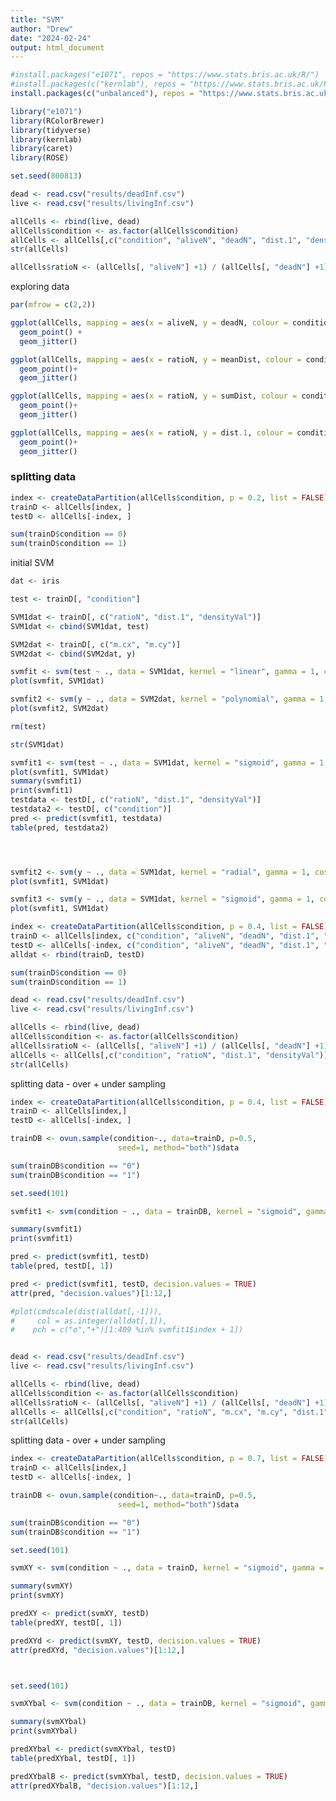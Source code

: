 ---
title: "SVM"
author: "Drew"
date: "2024-02-24"
output: html_document
---

```{r}
#install.packages("e1071", repos = "https://www.stats.bris.ac.uk/R/")
#install.packages(c("kernlab"), repos = "https://www.stats.bris.ac.uk/R/")
install.packages(c("unbalanced"), repos = "https://www.stats.bris.ac.uk/R/")
```

```{r}
library("e1071")
library(RColorBrewer) 
library(tidyverse)   
library(kernlab)     
library(caret)
library(ROSE)
```

```{r}
set.seed(800813)
```

```{r}

dead <- read.csv("results/deadInf.csv")
live <- read.csv("results/livingInf.csv")

allCells <- rbind(live, dead)
allCells$condition <- as.factor(allCells$condition)
allCells <- allCells[,c("condition", "aliveN", "deadN", "dist.1", "densityVal")]
str(allCells)

allCells$ratioN <- (allCells[, "aliveN"] +1) / (allCells[, "deadN"] +1)

```

exploring data 

```{r}

par(mfrow = c(2,2))

ggplot(allCells, mapping = aes(x = aliveN, y = deadN, colour = condition)) +
  geom_point() +
  geom_jitter()

ggplot(allCells, mapping = aes(x = ratioN, y = meanDist, colour = condition)) +
  geom_point()+
  geom_jitter()

ggplot(allCells, mapping = aes(x = ratioN, y = sumDist, colour = condition)) +
  geom_point()+
  geom_jitter()

ggplot(allCells, mapping = aes(x = ratioN, y = dist.1, colour = condition)) +
  geom_point()+
  geom_jitter()

```

### splitting data 

```{r}

index <- createDataPartition(allCells$condition, p = 0.2, list = FALSE) # taking 40% of data
trainD <- allCells[index, ]
testD <- allCells[-index, ]

sum(trainD$condition == 0)
sum(trainD$condition == 1)

```


initial SVM 

```{r}

dat <- iris

test <- trainD[, "condition"]

SVM1dat <- trainD[, c("ratioN", "dist.1", "densityVal")]
SVM1dat <- cbind(SVM1dat, test)

SVM2dat <- trainD[, c("m.cx", "m.cy")]
SVM2dat <- cbind(SVM2dat, y)

svmfit <- svm(test ~ ., data = SVM1dat, kernel = "linear", gamma = 1, cost = 1)
plot(svmfit, SVM1dat)

svmfit2 <- svm(y ~ ., data = SVM2dat, kernel = "polynomial", gamma = 1, cost = 1)
plot(svmfit2, SVM2dat)

rm(test)

str(SVM1dat)
```

```{r}
svmfit1 <- svm(test ~ ., data = SVM1dat, kernel = "sigmoid", gamma = 1, cost = 1, degree = 3, scale = TRUE)
plot(svmfit1, SVM1dat)
summary(svmfit1)
print(svmfit1)
testdata <- testD[, c("ratioN", "dist.1", "densityVal")]
testdata2 <- testD[, c("condition")]
pred <- predict(svmfit1, testdata) 
table(pred, testdata2)




svmfit2 <- svm(y ~ ., data = SVM1dat, kernel = "radial", gamma = 1, cost = 1)
plot(svmfit1, SVM1dat)

svmfit3 <- svm(y ~ ., data = SVM1dat, kernel = "sigmoid", gamma = 1, cost = 1)
plot(svmfit1, SVM1dat)
```

```{r}

index <- createDataPartition(allCells$condition, p = 0.4, list = FALSE) # taking 40% of data
trainD <- allCells[index, c("condition", "aliveN", "deadN", "dist.1", "densityVal")]
testD <- allCells[-index, c("condition", "aliveN", "deadN", "dist.1", "densityVal")]
alldat <- rbind(trainD, testD)

sum(trainD$condition == 0)
sum(trainD$condition == 1)

```


```{r}

dead <- read.csv("results/deadInf.csv")
live <- read.csv("results/livingInf.csv")

allCells <- rbind(live, dead)
allCells$condition <- as.factor(allCells$condition)
allCells$ratioN <- (allCells[, "aliveN"] +1) / (allCells[, "deadN"] +1)
allCells <- allCells[,c("condition", "ratioN", "dist.1", "densityVal")]
str(allCells)

```


splitting data - over + under sampling 

```{r}

index <- createDataPartition(allCells$condition, p = 0.4, list = FALSE) # taking 40% of data
trainD <- allCells[index,]
testD <- allCells[-index, ]

trainDB <- ovun.sample(condition~., data=trainD, p=0.5,
                        seed=1, method="both")$data

sum(trainDB$condition == "0")
sum(trainDB$condition == "1")

```


```{r}

set.seed(101)

svmfit1 <- svm(condition ~ ., data = trainDB, kernel = "sigmoid", gamma = 1, cost = 1, scale = TRUE)

summary(svmfit1)
print(svmfit1)

pred <- predict(svmfit1, testD) 
table(pred, testD[, 1])

pred <- predict(svmfit1, testD, decision.values = TRUE)
attr(pred, "decision.values")[1:12,]

#plot(cmdscale(dist(alldat[,-1])),
#     col = as.integer(alldat[,1]),
#    pch = c("o","+")[1:409 %in% svmfit1$index + 1])



```


```{r}

dead <- read.csv("results/deadInf.csv")
live <- read.csv("results/livingInf.csv")

allCells <- rbind(live, dead)
allCells$condition <- as.factor(allCells$condition)
allCells$ratioN <- (allCells[, "aliveN"] +1) / (allCells[, "deadN"] +1)
allCells <- allCells[,c("condition", "ratioN", "m.cx", "m.cy", "dist.1", "densityVal")]
str(allCells)

```


splitting data - over + under sampling 

```{r}

index <- createDataPartition(allCells$condition, p = 0.7, list = FALSE) # taking 40% of data
trainD <- allCells[index,]
testD <- allCells[-index, ]

trainDB <- ovun.sample(condition~., data=trainD, p=0.5,
                        seed=1, method="both")$data

sum(trainDB$condition == "0")
sum(trainDB$condition == "1")

```


```{r}

set.seed(101)

svmXY <- svm(condition ~ ., data = trainD, kernel = "sigmoid", gamma = 1, cost = 1, scale = TRUE)

summary(svmXY)
print(svmXY)

predXY <- predict(svmXY, testD) 
table(predXY, testD[, 1])

predXYd <- predict(svmXY, testD, decision.values = TRUE)
attr(predXYd, "decision.values")[1:12,]



set.seed(101)

svmXYbal <- svm(condition ~ ., data = trainDB, kernel = "sigmoid", gamma = 1, cost = 1, scale = TRUE)

summary(svmXYbal)
print(svmXYbal)

predXYbal <- predict(svmXYbal, testD) 
table(predXYbal, testD[, 1])

predXYbalB <- predict(svmXYbal, testD, decision.values = TRUE)
attr(predXYbalB, "decision.values")[1:12,]

```
